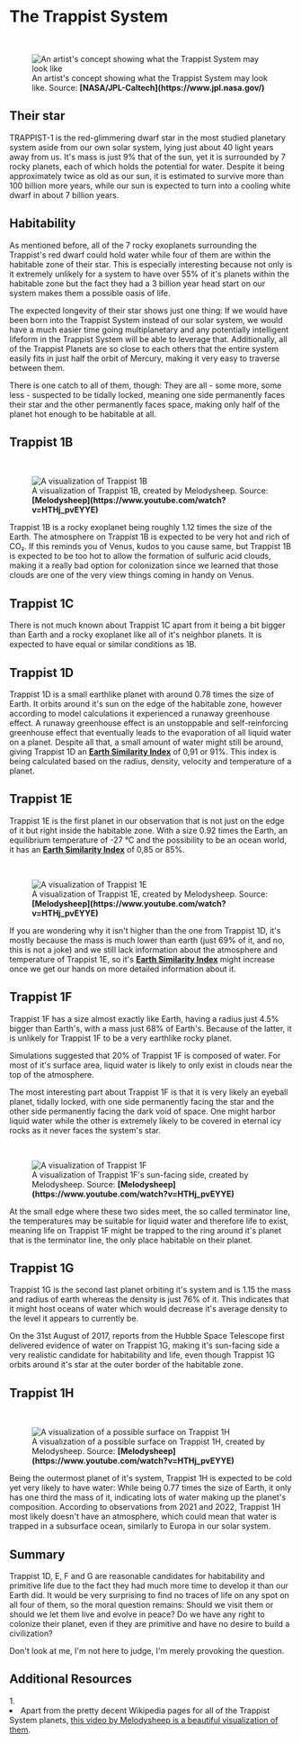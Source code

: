 
# The Trappist System

<ReadingTime />

<br/>
<figure>
<Image src={require(".//../../../resources/images/trappist.png")} alt="An artist's concept showing what the Trappist System may look like" />
<figcaption style={{ color: "rgb(156, 156, 156)", fontSize: "14px", marginTop: "2px" }}>An artist's concept showing what the Trappist System may look like. Source: <strong>[NASA/JPL-Caltech](https://www.jpl.nasa.gov/)</strong></figcaption>
</figure>

## Their star
TRAPPIST-1 is the red-glimmering dwarf star in the most studied planetary system aside from our own solar system, lying just about 40 light years away from us. It's mass is just 9% that of the sun, yet it is surrounded by 7 rocky planets, each of which holds the potential for water. Despite it being approximately twice as old as our sun, it is estimated to survive more than 100 billion more years, while our sun is expected to turn into a cooling white dwarf in about 7 billion years.

## Habitability
As mentioned before, all of the 7 rocky exoplanets surrounding the Trappist's red dwarf could hold water while four of them are within the habitable zone of their star. This is especially interesting because not only is it extremely unlikely for a system to have over 55% of it's planets within the habitable zone but the fact they had a 3 billion year head start on our system makes them a possible oasis of life. 

The expected longevity of their star shows just one thing: If we would have been born into the Trappist System instead of our solar system, we would have a much easier time going multiplanetary and any potentially intelligent lifeform in the Trappist System will be able to leverage that. Additionally, all of the Trappist Planets are so close to each others that the entire system easily fits in just half the orbit of Mercury, making it very easy to traverse between them. 

There is one catch to all of them, though: They are all -  some more, some less - suspected to be tidally locked, meaning one side permanently faces their star and the other permanently faces space, making only half of the planet hot enough to be habitable at all.

## Trappist 1B

<br/>
<figure>
<Image src={require(".//../../../resources/images/trappist1b.png")} alt="A visualization of Trappist 1B" />
<figcaption style={{ color: "rgb(156, 156, 156)", fontSize: "14px", marginTop: "2px" }}>A visualization of Trappist 1B, created by Melodysheep. Source: <strong>[Melodysheep](https://www.youtube.com/watch?v=HTHj_pvEYYE)</strong></figcaption>
</figure>

Trappist 1B is a rocky exoplanet being roughly 1.12 times the size of the Earth. The atmosphere on Trappist 1B is expected to be very hot and rich of CO₂. If this reminds you of Venus, kudos to you cause same, but Trappist 1B is expected to be too hot to allow the formation of sulfuric acid clouds, making it a really bad option for colonization since we learned that those clouds are one of the very view things coming in handy on Venus.

## Trappist 1C
There is not much known about Trappist 1C apart from it being a bit bigger than Earth and a rocky exoplanet like all of it's neighbor planets. It is expected to have equal or similar conditions as 1B.

## Trappist 1D
Trappist 1D is a small earthlike planet with around 0.78 times the size of Earth. It orbits around it's sun on the edge of the habitable zone, however according to model calculations it experienced a runaway greenhouse effect. A runaway greenhouse effect is an unstoppable and self-reinforcing greenhouse effect that eventually leads to the evaporation of all liquid water on a planet. Despite all that, a small amount of water might still be around, giving Trappist 1D an <strong>[Earth Similarity Index](https://de.wikipedia.org/wiki/Earth_Similarity_Index)</strong> of 0,91 or 91%. This index is being calculated based on the radius, density, velocity and temperature of a planet.

## Trappist 1E
Trappist 1E is the first planet in our observation that is not just on the edge of it but right inside the habitable zone. With a size 0.92 times the Earth, an equilibrium temperature of -27 °C and the possibility to be an ocean world, it has an <strong>[Earth Similarity Index](https://de.wikipedia.org/wiki/Earth_Similarity_Index)</strong> of 0,85 or 85%. 

<br/>
<figure>
<Image src={require(".//../../../resources/images/trappist1e.png")} alt="A visualization of Trappist 1E" />
<figcaption style={{ color: "rgb(156, 156, 156)", fontSize: "14px", marginTop: "2px" }}>A visualization of Trappist 1E, created by Melodysheep. Source: <strong>[Melodysheep](https://www.youtube.com/watch?v=HTHj_pvEYYE)</strong></figcaption>
</figure>

If you are wondering why it isn't higher than the one from Trappist 1D, it's mostly because the mass is much lower than earth (just 69% of it, and no, this is not a joke) and we still lack information about the atmosphere and temperature of Trappist 1E, so it's <strong>[Earth Similarity Index](https://de.wikipedia.org/wiki/Earth_Similarity_Index)</strong> might increase once we get our hands on more detailed information about it.

## Trappist 1F
Trappist 1F has a size almost exactly like Earth, having a radius just 4.5% bigger than Earth's, with a mass just 68% of Earth's. Because of the latter, it is unlikely for Trappist 1F to be a very earthlike rocky planet.

Simulations suggested that 20% of Trappist 1F is composed of water. For most of it's surface area, liquid water is likely to only exist in clouds near the top of the atmosphere.

The most interesting part about Trappist 1F is that it is very likely an eyeball planet, tidally locked, with one side permanently facing the star and the other side permanently facing the dark void of space. One might harbor liquid water while the other is extremely likely to be covered in eternal icy rocks as it never faces the system's star.

<br/>
<figure>
<Image src={require(".//../../../resources/images/hero5.png")} alt="A visualization of Trappist 1F" />
<figcaption style={{ color: "rgb(156, 156, 156)", fontSize: "14px", marginTop: "2px" }}>A visualization of Trappist 1F's sun-facing side, created by Melodysheep. Source: <strong>[Melodysheep](https://www.youtube.com/watch?v=HTHj_pvEYYE)</strong></figcaption>
</figure>

At the small edge where these two sides meet, the so called terminator line, the temperatures may be suitable for liquid water and therefore life to exist, meaning life on Trappist 1F might be trapped to the ring around it's planet that is the terminator line, the only place habitable on their planet.

## Trappist 1G
Trappist 1G is the second last planet orbiting it's system and is 1.15 the mass and radius of earth whereas the density is just 76% of it. This indicates that it might host oceans of water which would decrease it's average density to the level it appears to currently be. 

On the 31st August of 2017, reports from the Hubble Space Telescope first delivered evidence of water on Trappist 1G, making it's sun-facing side a very realistic candidate for habitability and life, even though Trappist 1G orbits around it's star at the outer border of the habitable zone.

## Trappist 1H

<br/>
<figure>
<Image src={require(".//../../../resources/images/hero15.png")} alt="A visualization of a possible surface on Trappist 1H" />
<figcaption style={{ color: "rgb(156, 156, 156)", fontSize: "14px", marginTop: "2px" }}>A visualization of a possible surface on Trappist 1H, created by Melodysheep. Source: <strong>[Melodysheep](https://www.youtube.com/watch?v=HTHj_pvEYYE)</strong></figcaption>
</figure>

Being the outermost planet of it's system, Trappist 1H is expected to be cold yet very likely to have water: While being 0.77 times the size of Earth, it only has one third the mass of it, indicating lots of water making up the planet's composition. According to observations from 2021 and 2022, Trappist 1H most likely doesn't have an atmosphere, which could mean that water is trapped in a subsurface ocean, similarly to Europa in our solar system.

## Summary
Trappist 1D, E, F and G are reasonable candidates for habitability and primitive life due to the fact they had much more time to develop it than our Earth did. It would be very surprising to find no traces of life on any spot on all four of them, so the moral question remains: Should we visit them or should we let them live and evolve in peace? Do we have any right to colonize their planet, even if they are primitive and have no desire to build a civilization?

Don't look at me, I'm not here to judge, I'm merely provoking the question.


<SaveArticleSection article="distant-systems-trappist"/>

## Additional Resources
<AdditionalResources>
  <div>
    <span>1. </span><li>Apart from the pretty decent Wikipedia pages for all of the Trappist System planets, <a href="https://youtu.be/HTHj_pvEYYE?t=586" target="_blank">this video by Melodysheep is a beautiful visualization of them</a>.</li>
  </div>
</AdditionalResources>


<Analytics />